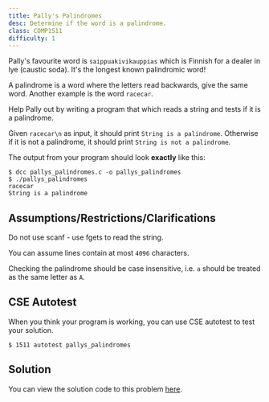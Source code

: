 ```yaml
---
title: Pally's Palindromes
desc: Determine if the word is a palindrome.
class: COMP1511
difficulty: 1
---
```


Pally's favourite word is `saippuakivikauppias` which is Finnish for a dealer in lye (caustic soda). It's the longest known palindromic word!

A palindrome is a word where the letters read backwards, give the same word. Another example is the word `racecar`.

Help Pally out by writing a program that which reads a string and tests if it is a palindrome.

Given `racecar\n` as input, it should print `String is a palindrome`. Otherwise if it is not a palindrome, it should print `String is not a palindrome`.

The output from your program should look **exactly** like this:

```bash:~/1511-revision/billys_books
$ dcc pallys_palindromes.c -o pallys_palindromes
$ ./pallys_palindromes
racecar
String is a palindrome
```

## Assumptions/Restrictions/Clarifications

Do not use scanf - use fgets to read the string.

You can assume lines contain at most `4096` characters.

Checking the palindrome should be case insensitive, i.e. `a` should be treated as the same letter as `A`.

## CSE Autotest

When you think your program is working, you can use CSE autotest to test your solution.

```bash:~/1511-revision/pallys_palindromes:~
$ 1511 autotest pallys_palindromes
```

## Solution

You can view the solution code to this problem [here](https://github.com/csesoc/comp1511-revision-t1-2022/blob/master/solutions/pallys-palindromes/solution.c).
